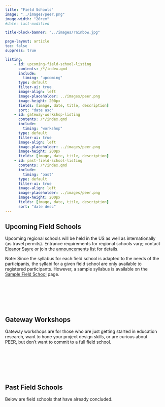 ```yaml
---
title: "Field Schools"
image: "../images/peer.png"
image-width: "20rem"
#date: last-modified

title-block-banner: "../images/rainbow.jpg"

page-layout: article
toc: false
suppress: true

listing:
    - id: upcoming-field-school-listing
      contents: /*/index.qmd
      include:
        timing: "upcoming"
      type: default
      filter-ui: true
      image-align: left
      image-placeholder: ../images/peer.png
      image-height: 200px
      fields: [image, date, title, description]
      sort: "date asc"
    - id: gateway-workshop-listing
      contents: /*/index.qmd
      include:
        timing: "workshop"
      type: default
      filter-ui: true
      image-align: left
      image-placeholder: ../images/peer.png
      image-height: 200px
      fields: [image, date, title, description]
    - id: past-field-school-listing
      contents: /*/index.qmd
      include:
        timing: "past"
      type: default
      filter-ui: true
      image-align: left
      image-placeholder: ../images/peer.png
      image-height: 200px
      fields: [image, date, title, description]
      sort: "date desc"
---
```


## Upcoming Field Schools

Upcoming regional schools will be held in the US as well as internationally (as travel permits). Entrance requirements for regional schools vary; contact [Eleanor Sayre](https://zaposa.com/contact-me) or join the [announcements list](../contact.qmd) for details.

Note: Since the syllabus for each field school is adapted to the needs of the participants, the syllabi for a given field school are only available to registered participants. However, a sample syllabus is available on the [Sample Field School](../workshops.qmd) page.

&nbsp;  
&nbsp;  

:::{#upcoming-field-school-listing}
:::

&nbsp;  
&nbsp;  

## Gateway Workshops

Gateway workshops are for those who are just getting started in education research, want to hone your project design skills, or are curious about PEER, but don’t want to commit to a full field school.

&nbsp;  
&nbsp;  

:::{#gateway-workshop-listing}
:::

&nbsp;  
&nbsp;  

## Past Field Schools

Below are field schools that have already concluded.

&nbsp;  
&nbsp;  

:::{#past-field-school-listing}
:::

&nbsp;  
&nbsp;  